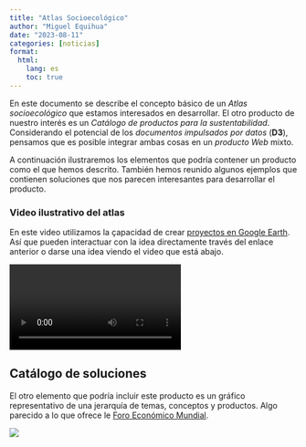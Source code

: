 ```yaml
---
title: "Atlas Socioecológico"
author: "Miguel Equihua"
date: "2023-08-11"
categories: [noticias]
format:
  html:
    lang: es
    toc: true
---
```


En este documento se describe el concepto básico de un *Atlas socioecológico* que estamos interesados en desarrollar. El otro producto de nuestro interés es un *Catálogo de productos para la sustentabilidad*. Considerando el potencial de los *documentos impulsados por datos* (**D3**), pensamos que es posible integrar ambas cosas en un *producto Web* mixto.

A continuación ilustraremos los elementos que podría contener un producto como el que hemos descrito. También hemos reunido algunos ejemplos que contienen soluciones que nos parecen interesantes para desarrollar el producto.

### Video ilustrativo del atlas

En este video utilizamos la çapacidad de crear [proyectos en Google Earth](https://earth.google.com/earth/d/1qji025WTTQ6wVb8Nks1iFkoB99ybp0v2?usp=sharing). Así que pueden interactuar con la idea directamente través del enlace anterior o darse una idea viendo el video que está abajo.


![](images/Atlas-Concepto.mp4)

## Catálogo de soluciones

El otro elemento que podría incluir este producto es un gráfico representativo de una jerarquía de temas, conceptos y productos. Algo parecido a lo que ofrece le [Foro Económico Mundial](https://intelligence.weforum.org/topics/a1Gb0000000LHVfEAO).

![](images/Foro-economico.png)
